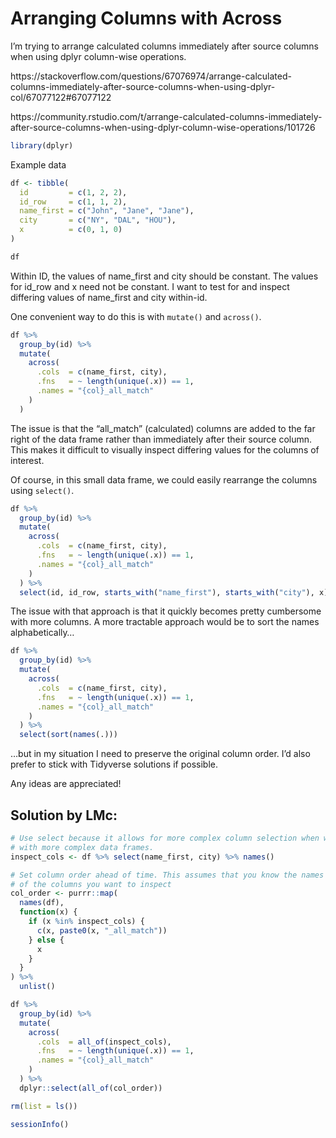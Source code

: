 # Arranging Columns with Across

I'm trying to arrange calculated columns immediately after source columns when using dplyr column-wise operations.

https://stackoverflow.com/questions/67076974/arrange-calculated-columns-immediately-after-source-columns-when-using-dplyr-col/67077122#67077122

https://community.rstudio.com/t/arrange-calculated-columns-immediately-after-source-columns-when-using-dplyr-column-wise-operations/101726

```r
library(dplyr)
```

Example data

```r
df <- tibble(
  id         = c(1, 2, 2),
  id_row     = c(1, 1, 2),
  name_first = c("John", "Jane", "Jane"),
  city       = c("NY", "DAL", "HOU"),
  x          = c(0, 1, 0)
)

df
```

Within ID, the values of name_first and city should be constant. The values for id_row and x need not be constant. I want to test for and inspect differing values of name_first and city within-id.

One convenient way to do this is with `mutate()` and `across()`.

```r
df %>% 
  group_by(id) %>% 
  mutate(
    across(
      .cols  = c(name_first, city),
      .fns   = ~ length(unique(.x)) == 1,
      .names = "{col}_all_match"
    )
  )
```

The issue is that the "all_match" (calculated) columns are added to the far right of the data frame rather than immediately after their source column. This makes it difficult to visually inspect differing values for the columns of interest. 

Of course, in this small data frame, we could easily rearrange the columns using `select()`.

```r
df %>% 
  group_by(id) %>% 
  mutate(
    across(
      .cols  = c(name_first, city),
      .fns   = ~ length(unique(.x)) == 1,
      .names = "{col}_all_match"
    )
  ) %>% 
  select(id, id_row, starts_with("name_first"), starts_with("city"), x)
```

The issue with that approach is that it quickly becomes pretty cumbersome with more columns. A more tractable approach would be to sort the names alphabetically... 

```r
df %>% 
  group_by(id) %>% 
  mutate(
    across(
      .cols  = c(name_first, city),
      .fns   = ~ length(unique(.x)) == 1,
      .names = "{col}_all_match"
    )
  ) %>% 
  select(sort(names(.)))
```

...but in my situation I need to preserve the original column order. I'd also prefer to stick with Tidyverse solutions if possible.

Any ideas are appreciated!

## Solution by LMc:

```r
# Use select because it allows for more complex column selection when working 
# with more complex data frames.
inspect_cols <- df %>% select(name_first, city) %>% names()
```

```r
# Set column order ahead of time. This assumes that you know the names of each 
# of the columns you want to inspect
col_order <- purrr::map(
  names(df), 
  function(x) {
    if (x %in% inspect_cols) {
      c(x, paste0(x, "_all_match"))
    } else {
      x
    }
  }
) %>% 
  unlist()
```

```r
df %>% 
  group_by(id) %>% 
  mutate(
    across(
      .cols  = all_of(inspect_cols),
      .fns   = ~ length(unique(.x)) == 1,
      .names = "{col}_all_match"
    )
  ) %>% 
  dplyr::select(all_of(col_order))
```


<!--
Clean up and add session info
-->

```r
rm(list = ls())
```

```r
sessionInfo()
```

